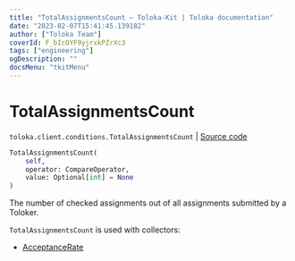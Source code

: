 ```yaml
---
title: "TotalAssignmentsCount — Toloka-Kit | Toloka documentation"
date: "2023-02-07T15:41:45.139182"
author: ["Toloka Team"]
coverId: F_bIcOYF9yjrxkPZrXc3
tags: ["engineering"]
ogDescription: ""
docsMenu: "tkitMenu"
---
```


# TotalAssignmentsCount
`toloka.client.conditions.TotalAssignmentsCount` | [Source code](https://github.com/Toloka/toloka-kit/blob/v1.1.3/src/client/conditions.py#L354)

```python
TotalAssignmentsCount(
    self,
    operator: CompareOperator,
    value: Optional[int] = None
)
```

The number of checked assignments out of all assignments submitted by a Toloker.

`TotalAssignmentsCount` is used with collectors:
- [AcceptanceRate](/docs-new/toloka-kit/reference/toloka.client.collectors.AcceptanceRate)
